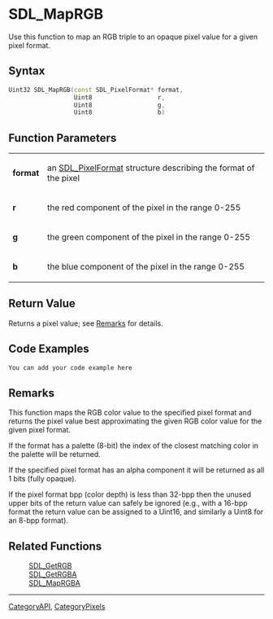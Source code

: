 
= SDL_MapRGB =
Use this function to map an RGB triple to an opaque pixel value for a given pixel format.


== Syntax ==
<syntaxhighlight lang='c++'>
Uint32 SDL_MapRGB(const SDL_PixelFormat* format,
                  Uint8                  r, 
                  Uint8                  g, 
                  Uint8                  b)
</syntaxhighlight>

== Function Parameters ==
{|
|'''format'''
|an [[SDL_PixelFormat]] structure describing the format of the pixel
|-
|'''r'''
|the red component of the pixel in the range 0-255
|-
|'''g'''
|the green component of the pixel in the range 0-255
|-
|'''b'''
|the blue component of the pixel in the range 0-255
|}

== Return Value ==
Returns a pixel value; see [[#Remarks|Remarks]] for details.

== Code Examples ==
<syntaxhighlight lang='c++'>
You can add your code example here
</syntaxhighlight>

== Remarks ==
This function maps the RGB color value to the specified pixel format and returns the pixel value best approximating the given RGB color value for the given pixel format.

If the format has a palette (8-bit) the index of the closest matching color in the palette will be returned.

If the specified pixel format has an alpha component it will be returned as all 1 bits (fully opaque).

If the pixel format bpp (color depth) is less than 32-bpp then the unused upper bits of the return value can safely be ignored (e.g., with a 16-bpp format the return value can be assigned to a Uint16, and similarly a Uint8 for an 8-bpp format).

== Related Functions ==
:[[SDL_GetRGB]]
:[[SDL_GetRGBA]]
:[[SDL_MapRGBA]]

----
[[CategoryAPI]], [[CategoryPixels]]
